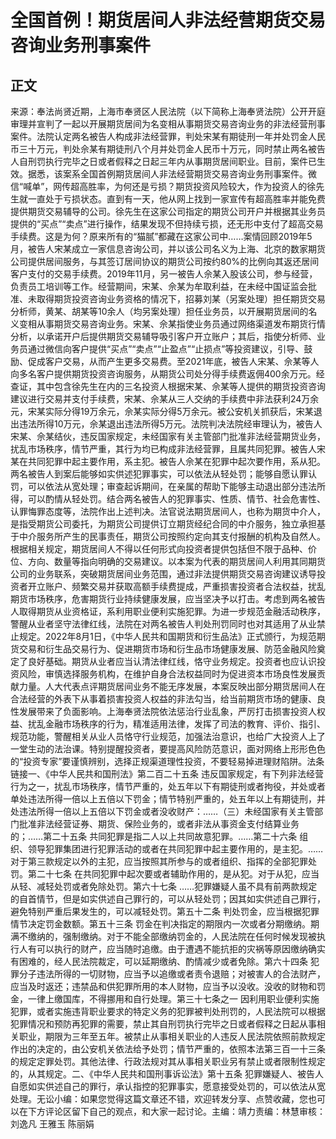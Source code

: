 # 全国首例！期货居间人非法经营期货交易咨询业务刑事案件
## 正文
来源：奉法尚贤近期，上海市奉贤区人民法院（以下简称上海奉贤法院）公开开庭审理并宣判了一起以开展期货居间为名变相从事期货交易咨询业务的非法经营刑事案件。法院认定两名被告人构成非法经营罪，判处宋某有期徒刑一年并处罚金人民币三十万元，判处佘某有期徒刑八个月并处罚金人民币十万元，同时禁止两名被告人自刑罚执行完毕之日或者假释之日起三年内从事期货居间职业。目前，案件已生效。据悉，该案系全国首例期货居间人非法经营期货交易咨询业务刑事案件。微信“喊单”，网传超高胜率，为何还是亏损？期货投资风险较大，作为投资人的徐先生就一直处于亏损状态。直到有一天，他从网上找到一家宣传有超高胜率并能免费提供期货交易辅导的公司。徐先生在这家公司指定的期货公司开户并根据其业务员提供的“买点”“卖点”进行操作，结果发现不但持续亏损，还无形中支付了超高交易手续费。这是为何？原来所有的“猫腻”都藏在这家公司中……案情回顾2019年5月，被告人宋某成立一家信息咨询公司，并以该公司名义为上海、北京的数家期货公司提供居间服务，与其签订居间协议的期货公司按约80%的比例向其返还居间客户支付的交易手续费。2019年11月，另一被告人佘某入股该公司，参与经营，负责员工培训等工作。经营期间，宋某、佘某为牟取利益，在未经中国证监会批准、未取得期货投资咨询业务资格的情况下，招募刘某（另案处理）担任期货交易分析师，黄某、胡某等10余人（均另案处理）担任业务员，以开展期货居间的名义变相从事期货交易咨询业务。宋某、佘某指使业务员通过网络渠道发布期货行情分析，以承诺开户后提供期货交易辅导吸引客户开立账户；其后，指使分析师、业务员通过微信向客户提供“买点”“卖点”“止盈点”“止损点”等投资建议，引导、鼓励、促成客户交易，从而产生更多交易费。至2021年底，被告人宋某、佘某等人向多名客户提供期货投资咨询服务，从期货公司处分得手续费返佣400余万元。经查证，其中包含徐先生在内的三名投资人根据宋某、佘某等人提供的期货投资咨询建议进行交易并支付手续费，宋某、佘某从三人交纳的手续费中非法获利24万余元，宋某实际分得19万余元，佘某实际分得5万余元。被公安机关抓获后，宋某退出违法所得10万元，佘某退出违法所得5万元。法院判决法院经审理认为，被告人宋某、佘某结伙，违反国家规定，未经国家有关主管部门批准非法经营期货业务，扰乱市场秩序，情节严重，其行为均已构成非法经营罪，且属共同犯罪。被告人宋某在共同犯罪中起主要作用，系主犯。被告人佘某在犯罪中起次要作用，系从犯。两名被告人到案后能够如实供述犯罪事实，可以依法从轻处罚；能够自愿认罪认罚，可以依法从宽处理；审查起诉期间，在亲属的帮助下能够主动退出部分违法所得，可以酌情从轻处罚。结合两名被告人的犯罪事实、性质、情节、社会危害性、认罪悔罪态度等，法院作出上述判决。法官说法期货居间人，也称为期货中介人，是指受期货公司委托，为期货公司提供订立期货经纪合同的中介服务，独立承担基于中介服务所产生的民事责任，期货公司按照约定向其支付报酬的机构及自然人。根据相关规定，期货居间人不得以任何形式向投资者提供包括但不限于品种、价位、方向、数量等指向明确的交易建议。以本案为代表的期货居间人利用其同期货公司的业务联系，突破期货居间业务范围，通过非法提供期货交易咨询建议诱导投资者开立账户、频繁交易并获取高额手续费提成，严重损害投资者合法权益，扰乱期货市场秩序，危害期货行业持续健康发展，应当坚决予以打击。考虑到两名被告人取得期货从业资格证，系利用职业便利实施犯罪。为进一步规范金融活动秩序，警醒从业者坚守法律红线，法院在对两名被告人判处刑罚同时也对其适用了从业禁止规定。2022年8月1日，《中华人民共和国期货和衍生品法》正式颁行，为规范期货交易和衍生品交易行为、促进期货市场和衍生品市场健康发展、防范金融风险奠定了良好基础。期货从业者应当认清法律红线，恪守业务规定。投资者也应认识投资风险，审慎选择服务机构，在维护自身合法权益同时为促进资本市场良性发展贡献力量。人大代表点评期货居间业务不能无序发展，本案反映出部分期货居间人在合法经营的外表下从事着损害投资人权益的非法勾当，给当前期货市场的健康、良性发展带来了负面影响。上海奉贤法院依法惩治行业乱象，严厉打击损害投资人权益、扰乱金融市场秩序的行为，精准适用法律，发挥了司法的教育、评价、指引、规范功能，警醒相关从业人员恪守行业规范，加强法治意识，也给广大投资人上了一堂生动的法治课。特别提醒投资者，要提高风险防范意识，面对网络上形形色色的“投资专家”要谨慎辨别，选择正规渠道理性投资，不要轻易掉进理财陷阱。法条链接一、《中华人民共和国刑法》第二百二十五条  违反国家规定，有下列非法经营行为之一，扰乱市场秩序，情节严重的，处五年以下有期徒刑或者拘役，并处或者单处违法所得一倍以上五倍以下罚金；情节特别严重的，处五年以上有期徒刑，并处违法所得一倍以上五倍以下罚金或者没收财产：……（三）未经国家有关主管部门批准非法经营证券、期货、保险业务的，或者非法从事资金支付结算业务的；……第二十五条  共同犯罪是指二人以上共同故意犯罪。……第二十六条  组织、领导犯罪集团进行犯罪活动的或者在共同犯罪中起主要作用的，是主犯。……对于第三款规定以外的主犯，应当按照其所参与的或者组织、指挥的全部犯罪处罚。第二十七条  在共同犯罪中起次要或者辅助作用的，是从犯。对于从犯，应当从轻、减轻处罚或者免除处罚。第六十七条  ……犯罪嫌疑人虽不具有前两款规定的自首情节，但是如实供述自己罪行的，可以从轻处罚；因其如实供述自己罪行，避免特别严重后果发生的，可以减轻处罚。第五十二条  判处罚金，应当根据犯罪情节决定罚金数额。第五十三条  罚金在判决指定的期限内一次或者分期缴纳。期满不缴纳的，强制缴纳。对于不能全部缴纳罚金的，人民法院在任何时候发现被执行人有可以执行的财产，应当随时追缴。由于遭遇不能抗拒的灾祸等原因缴纳确实有困难的，经人民法院裁定，可以延期缴纳、酌情减少或者免除。第六十四条  犯罪分子违法所得的一切财物，应当予以追缴或者责令退赔；对被害人的合法财产，应当及时返还；违禁品和供犯罪所用的本人财物，应当予以没收。没收的财物和罚金，一律上缴国库，不得挪用和自行处理。第三十七条之一  因利用职业便利实施犯罪，或者实施违背职业要求的特定义务的犯罪被判处刑罚的，人民法院可以根据犯罪情况和预防再犯罪的需要，禁止其自刑罚执行完毕之日或者假释之日起从事相关职业，期限为三年至五年。被禁止从事相关职业的人违反人民法院依照前款规定作出的决定的，由公安机关依法给予处罚；情节严重的，依照本法第三百一十三条的规定定罪处罚。其他法律、行政法规对其从事相关职业另有禁止或者限制性规定的，从其规定。二、《中华人民共和国刑事诉讼法》第十五条  犯罪嫌疑人、被告人自愿如实供述自己的罪行，承认指控的犯罪事实，愿意接受处罚的，可以依法从宽处理。无讼小编：如果您觉得这篇文章还不错，欢迎转发分享、点赞收藏，您也可以在下方评论区留下自己的观点，和大家一起讨论。主编：靖力责编：林慧审核：刘逸凡 王雅玉 陈丽娟 